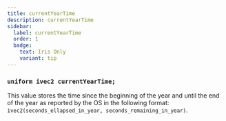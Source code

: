 ```yaml
---
title: currentYearTime
description: currentYearTime
sidebar:
  label: currentYearTime
  order: 1
  badge:
    text: Iris Only
    variant: tip
---
```


### `uniform ivec2 currentYearTime;`

This value stores the time since the beginning of the year and until the end of the year as reported by the OS in the following format: `ivec2(seconds_ellapsed_in_year, seconds_remaining_in_year)`.